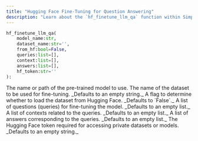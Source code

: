 ```yaml
---
title: "Hugging Face Fine-Tuning for Question Answering"
description: "Learn about the `hf_finetune_llm_qa` function within Simplifine's Train Engine"
---
```


```python
hf_finetune_llm_qa(
    model_name:str, 
    dataset_name:str='', 
    from_hf:bool=False, 
    queries:list=[], 
    context:list=[], 
    answers:list=[], 
    hf_token:str=''
):
```
<ParamField path="model_name" type="string" required="true">
  The name or path of the pre-trained model to use.
</ParamField>
<ParamField path="dataset_name" type="string">
  The name of the dataset to be used for fine-tuning. _Defaults to an empty string._
</ParamField>
<ParamField path="from_hf" type="boolean">
  A flag to determine whether to load the dataset from Hugging Face. _Defaults to `False`._
</ParamField>
<ParamField path="queries" type="list">
  A list of questions (queries) for fine-tuning the model. _Defaults to an empty list._
</ParamField>
<ParamField path="context" type="list">
  A list of contexts related to the queries. _Defaults to an empty list._
</ParamField>
<ParamField path="answers" type="list">
  A list of answers corresponding to the queries. _Defaults to an empty list._
</ParamField>
<ParamField path="hf_token" type="string">
  The Hugging Face token required for accessing private datasets or models. _Defaults to an empty string._
</ParamField>